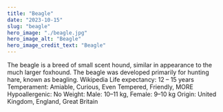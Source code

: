 ```yaml
---
title: "Beagle"
date: "2023-10-15"
slug: "beagle"
hero_image: "./beagle.jpg"
hero_image_alt: "Beagle"
hero_image_credit_text: "Beagle"
---
```

The beagle is a breed of small scent hound, similar in appearance to the much larger foxhound. The beagle was developed primarily for hunting hare, known as beagling. Wikipedia
Life expectancy: 12 – 15 years
Temperament: Amiable, Curious, Even Tempered, Friendly, MORE
Hypoallergenic: No
Weight: Male: 10–11 kg, Female: 9–10 kg
Origin: United Kingdom, England, Great Britain


